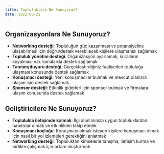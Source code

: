 ```yaml
---
title: Topluluklara Ne Sunuyoruz?
date: 2022-08-21
---
```


## Organizasyonlara Ne Sunuyoruz?

- **Networking desteği**: Topluluğun güç kazanması ve potansiyeline ulaşabilmesi
  için doğru/destek verebilecek kişilere ulaşmanızı sağlamak
- **Topluluk yönetim desteği**: Organizasyon ayarlamak, kuralların koyulması
  v.b. konularda destek sağlamak
- **Tanıtım/duyuru desteği**: Gerçekleştirdiğiniz faaliyetleri topluluğa
  ulaşması konusunda destek sağlamak
- **Konuşmacı desteği**: Yeni konuşmacılar bulmak ve mevcut olanlara ulaşım için
  destek sağlamak
- **Sponsor desteği**: Etkinlik giderleri için sponsor bulmak ve firmalara
  ulaşım konusunda destek sağlamak

## Geliştiricilere Ne Sunuyoruz?

- **Toplulukla iletişimde kalmak**: İlgi alanlarınıza uygun topluluklardan
  haberdar olmak ve etkinlikleri takip etmek
- **Konuşmacı koçluğu**: Konuşmacı olmak isteyen kişilere konuşmacı olmak için
  nasıl bir yol izlemeleri gerektiğini anlatmak
- **Networking desteği**: Topluluktan kimselerle tanışma, iletişim kurma ve
  birlikte çalışmak için ortam oluşturmak
